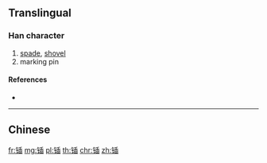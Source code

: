 {{character info/new}}
{{also|鍤}}
==Translingual==

===Han character===
{{Han char|rn=167|rad=钅|as=09|sn=14|four=|canj=CHJX,OPHJX,XCHJX}}

# [[spade]], [[shovel]]
# marking pin

====References====
* {{Han ref|kx=1328.061|hdz=64231.150|uh=9538|ud=38200}}

----

==Chinese==
{{zh-see|鍤}}

[[fr:锸]]
[[mg:锸]]
[[pl:锸]]
[[th:锸]]
[[chr:锸]]
[[zh:锸]]